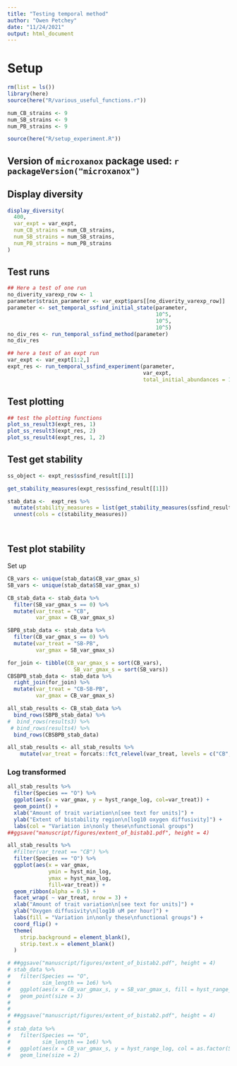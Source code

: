 ```yaml
---
title: "Testing temporal method"
author: "Owen Petchey"
date: "11/24/2021"
output: html_document
---
```



# Setup


```r
rm(list = ls())
library(here)
source(here("R/various_useful_functions.r"))

num_CB_strains <- 9
num_SB_strains <- 9
num_PB_strains <- 9

source(here("R/setup_experiment.R"))
```

## Version of `microxanox` package used: `r packageVersion("microxanox") `



## Display diversity

```r
display_diversity(
  400,
  var_expt = var_expt,
  num_CB_strains = num_CB_strains,
  num_SB_strains = num_SB_strains,
  num_PB_strains = num_PB_strains
)
```





## Test runs

```r
## Here a test of one run
no_diverity_varexp_row <- 1
parameter$strain_parameter <- var_expt$pars[[no_diverity_varexp_row]]
parameter <- set_temporal_ssfind_initial_state(parameter,
                                               10^5,
                                               10^5,
                                               10^5)
no_div_res <- run_temporal_ssfind_method(parameter)
no_div_res
```


```r
## here a test of an expt run
var_expt <- var_expt[1:2,]
expt_res <- run_temporal_ssfind_experiment(parameter,
                                           var_expt,
                                           total_initial_abundances = 10^5)
```

## Test plotting

```r
## test the plotting functions
plot_ss_result3(expt_res, 1)
plot_ss_result3(expt_res, 2)
plot_ss_result4(expt_res, 1, 2)

```

## Test get stability


```r
ss_object <- expt_res$ssfind_result[[1]]

get_stability_measures(expt_res$ssfind_result[[1]])

stab_data <-  expt_res %>%
  mutate(stability_measures = list(get_stability_measures(ssfind_result))) %>%
  unnest(cols = c(stability_measures)) 




```

## Test plot stability

Set up

```r
CB_vars <- unique(stab_data$CB_var_gmax_s)
SB_vars <- unique(stab_data$SB_var_gmax_s)

CB_stab_data <- stab_data %>%
  filter(SB_var_gmax_s == 0) %>%
  mutate(var_treat = "CB",
         var_gmax = CB_var_gmax_s)

SBPB_stab_data <- stab_data %>%
  filter(CB_var_gmax_s == 0) %>%
  mutate(var_treat = "SB-PB",
         var_gmax = SB_var_gmax_s)

for_join <- tibble(CB_var_gmax_s = sort(CB_vars),
                     SB_var_gmax_s = sort(SB_vars))
CBSBPB_stab_data <- stab_data %>%
  right_join(for_join) %>%
  mutate(var_treat = "CB-SB-PB",
         var_gmax = CB_var_gmax_s)

all_stab_results <- CB_stab_data %>%
  bind_rows(SBPB_stab_data) %>%
#  bind_rows(results3) %>%
 # bind_rows(results4) %>%
  bind_rows(CBSBPB_stab_data)

all_stab_results <- all_stab_results %>%
    mutate(var_treat = forcats::fct_relevel(var_treat, levels = c("CB", "SB-PB", "CB-SB-PB")))

```



### Log transformed

```r

all_stab_results %>%
  filter(Species == "O") %>%
  ggplot(aes(x = var_gmax, y = hyst_range_log, col=var_treat)) +
  geom_point() +
  xlab("Amount of trait variation\n[see text for units]") +
  ylab("Extent of bistability region\n[log10 oxygen diffusivity]") +
  labs(col = "Variation in\nonly these\nfunctional groups")
##ggsave("manuscript/figures/extent_of_bistab1.pdf", height = 4)

all_stab_results %>%
  #filter(var_treat == "CB") %>%
  filter(Species == "O") %>%
  ggplot(aes(x = var_gmax,
             ymin = hyst_min_log,
             ymax = hyst_max_log,
             fill=var_treat)) +
  geom_ribbon(alpha = 0.5) +
  facet_wrap( ~ var_treat, nrow = 3) +
  xlab("Amount of trait variation\n[see text for units]") +
  ylab("Oxygen diffusivity\n[log10 uM per hour]") +
  labs(fill = "Variation in\nonly these\nfunctional groups") +
  coord_flip() +
  theme(
    strip.background = element_blank(),
    strip.text.x = element_blank()
  )

# ##ggsave("manuscript/figures/extent_of_bistab2.pdf", height = 4)
# stab_data %>%
#   filter(Species == "O",
#          sim_length == 1e6) %>%
#   ggplot(aes(x = CB_var_gmax_s, y = SB_var_gmax_s, fill = hyst_range_log, col = hyst_range_log)) +
#   geom_point(size = 3)
# 
# 
# ##ggsave("manuscript/figures/extent_of_bistab2.pdf", height = 4)
# 
# stab_data %>%
#   filter(Species == "O",
#          sim_length == 1e6) %>%
#   ggplot(aes(x = CB_var_gmax_s, y = hyst_range_log, col = as.factor(SB_var_gmax_s))) +
#   geom_line(size = 2)
```
